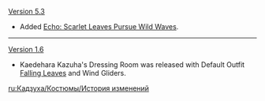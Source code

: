 {{Change History/Header}}
[[Version 5.3]]
* Added [[Echo: Scarlet Leaves Pursue Wild Waves]].
----
[[Version 1.6]]
* Kaedehara Kazuha's Dressing Room was released with Default Outfit [[Falling Leaves]] and Wind Gliders.
<gallery>
</gallery>
<noinclude>
[[ru:Кадзуха/Костюмы/История изменений]]
</noinclude>